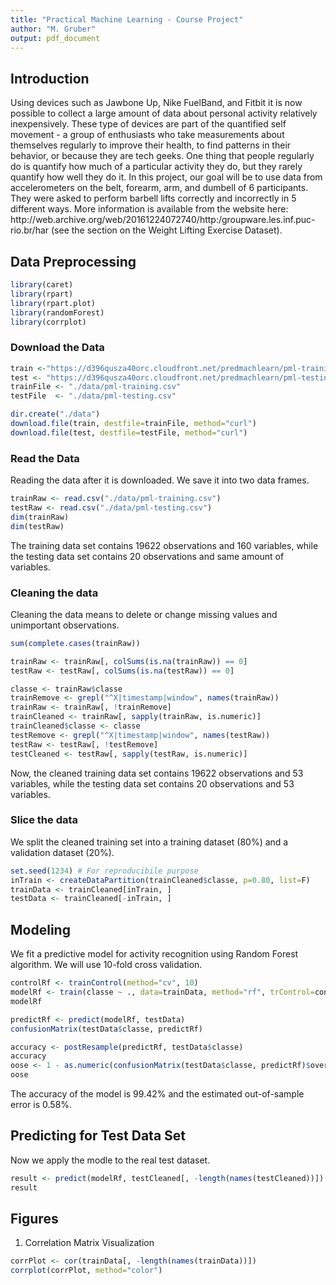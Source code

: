 ```yaml
---
title: "Practical Machine Learning - Course Project"
author: "M. Gruber"
output: pdf_document
---
```


## Introduction  
Using devices such as Jawbone Up, Nike FuelBand, and Fitbit it is now possible to collect a large amount of data about personal activity relatively inexpensively. These type of devices are part of the quantified self movement - a group of enthusiasts who take measurements about themselves regularly to improve their health, to find patterns in their behavior, or because they are tech geeks. One thing that people regularly do is quantify how much of a particular activity they do, but they rarely quantify how well they do it. 
In this project, our goal will be to use data from accelerometers on the belt, forearm, arm, and dumbell of 6 participants. They were asked to perform barbell lifts correctly and incorrectly in 5 different ways. More information is available from the website here: http://web.archive.org/web/20161224072740/http:/groupware.les.inf.puc-rio.br/har (see the section on the Weight Lifting Exercise Dataset).
 

## Data Preprocessing  
```r
library(caret)
library(rpart)
library(rpart.plot)
library(randomForest)
library(corrplot)
```
### Download the Data
```r
train <-"https://d396qusza40orc.cloudfront.net/predmachlearn/pml-training.csv"
test <- "https://d396qusza40orc.cloudfront.net/predmachlearn/pml-testing.csv"
trainFile <- "./data/pml-training.csv"
testFile  <- "./data/pml-testing.csv"

dir.create("./data")
download.file(train, destfile=trainFile, method="curl")
download.file(test, destfile=testFile, method="curl")
```  
### Read the Data
Reading the data after it is downloaded. We save it into two data frames.
```r
trainRaw <- read.csv("./data/pml-training.csv")
testRaw <- read.csv("./data/pml-testing.csv")
dim(trainRaw)
dim(testRaw)
```
The training data set contains 19622 observations and 160 variables, while the testing data set contains 20 observations and same amount of variables. 

### Cleaning the data
Cleaning the data means to delete or change missing values and unimportant observations.
```r
sum(complete.cases(trainRaw))

trainRaw <- trainRaw[, colSums(is.na(trainRaw)) == 0] 
testRaw <- testRaw[, colSums(is.na(testRaw)) == 0] 

classe <- trainRaw$classe
trainRemove <- grepl("^X|timestamp|window", names(trainRaw))
trainRaw <- trainRaw[, !trainRemove]
trainCleaned <- trainRaw[, sapply(trainRaw, is.numeric)]
trainCleaned$classe <- classe
testRemove <- grepl("^X|timestamp|window", names(testRaw))
testRaw <- testRaw[, !testRemove]
testCleaned <- testRaw[, sapply(testRaw, is.numeric)]
```

Now, the cleaned training data set contains 19622 observations and 53 variables, while the testing data set contains 20 observations and 53 variables.

### Slice the data
We split the cleaned training set into a training dataset (80%) and a validation dataset (20%).
```r
set.seed(1234) # For reproducibile purpose
inTrain <- createDataPartition(trainCleaned$classe, p=0.80, list=F)
trainData <- trainCleaned[inTrain, ]
testData <- trainCleaned[-inTrain, ]
```

## Modeling
We fit a predictive model for activity recognition using Random Forest algorithm. We will use 10-fold cross validation.
```r
controlRf <- trainControl(method="cv", 10)
modelRf <- train(classe ~ ., data=trainData, method="rf", trControl=controlRf, ntree=250)
modelRf

predictRf <- predict(modelRf, testData)
confusionMatrix(testData$classe, predictRf)
```
```r
accuracy <- postResample(predictRf, testData$classe)
accuracy
oose <- 1 - as.numeric(confusionMatrix(testData$classe, predictRf)$overall[1])
oose
```
The accuracy of the model is 99.42% and the estimated out-of-sample error is 0.58%.

## Predicting for Test Data Set
Now we apply the modle to the real test dataset. 
```r
result <- predict(modelRf, testCleaned[, -length(names(testCleaned))])
result
```  

## Figures
1. Correlation Matrix Visualization  
```r
corrPlot <- cor(trainData[, -length(names(trainData))])
corrplot(corrPlot, method="color")
```